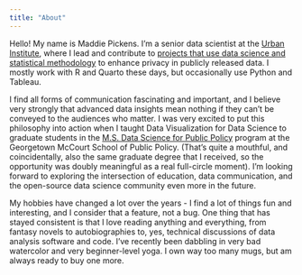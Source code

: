 ```yaml
---
title: "About"
---
```


Hello! My name is Maddie Pickens. I'm a senior data scientist at the [Urban Institute](https://www.urban.org/author/madeline-pickens), where I lead and contribute to [projects that use data science and statistical methodology](https://www.urban.org/research-methods/safely-expanding-data-access) to enhance privacy in publicly released data. I mostly work with R and Quarto these days, but occasionally use Python and Tableau.

I find all forms of communication fascinating and important, and I believe very strongly that advanced data insights mean nothing if they can’t be conveyed to the audiences who matter. I was very excited to put this philosophy into action when I taught Data Visualization for Data Science to graduate students in the [M.S. Data Science for Public Policy](https://mccourt.georgetown.edu/master-of-science-in-data-science-for-public-policy/) program at the Georgetown McCourt School of Public Policy. (That's quite a mouthful, and coincidentally, also the same graduate degree that I received, so the opportunity was doubly meaningful as a real full-circle moment). I'm looking forward to exploring the intersection of education, data communication, and the open-source data science community even more in the future.

My hobbies have changed a lot over the years - I find a lot of things fun and interesting, and I consider that a feature, not a bug. One thing that has stayed consistent is that I love reading anything and everything, from fantasy novels to autobiographies to, yes, technical discussions of data analysis software and code. I’ve recently been dabbling in very bad watercolor and very beginner-level yoga. I own way too many mugs, but am always ready to buy one more.

